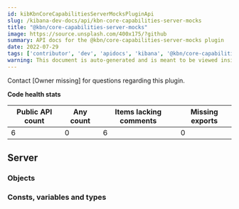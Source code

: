 ```yaml
---
id: kibKbnCoreCapabilitiesServerMocksPluginApi
slug: /kibana-dev-docs/api/kbn-core-capabilities-server-mocks
title: "@kbn/core-capabilities-server-mocks"
image: https://source.unsplash.com/400x175/?github
summary: API docs for the @kbn/core-capabilities-server-mocks plugin
date: 2022-07-29
tags: ['contributor', 'dev', 'apidocs', 'kibana', '@kbn/core-capabilities-server-mocks']
warning: This document is auto-generated and is meant to be viewed inside our experimental, new docs system. Reach out in #docs-engineering for more info.
---
```




Contact [Owner missing] for questions regarding this plugin.

**Code health stats**

| Public API count  | Any count | Items lacking comments | Missing exports |
|-------------------|-----------|------------------------|-----------------|
| 6 | 0 | 6 | 0 |

## Server

### Objects
<DocDefinitionList data={kbnCoreCapabilitiesServerMocksObj.server.objects}/>

### Consts, variables and types
<DocDefinitionList data={kbnCoreCapabilitiesServerMocksObj.server.misc}/>

